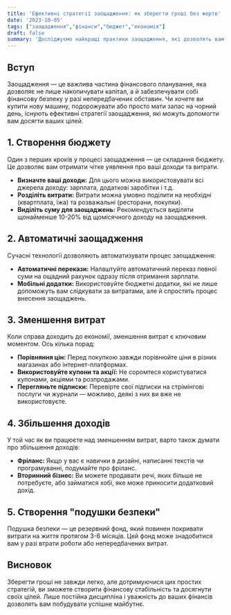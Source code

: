 ```yaml
---
title: 'Ефективні стратегії заощадження: як зберегти гроші без жертв'
date: '2023-10-05'
tags: ["заощадження","фінанси","бюджет","економія"]
draft: false
summary: 'Досліджуємо найкращі практики заощадження, які дозволять вам ефективно управляти своїми фінансами та досягти фінансової стабільності.'
---
```


## Вступ
Заощадження — це важлива частина фінансового планування, яка дозволяє не лише накопичувати капітал, а й забезпечувати собі фінансову безпеку у разі непередбачених обставин. Чи хочете ви купити нову машину, подорожувати або просто мати запас на чорний день, існують ефективні стратегії заощадження, які можуть допомогти вам досягти ваших цілей.

## 1. Створення бюджету
Один з перших кроків у процесі заощадження — це складання бюджету. Це дозволяє вам отримати чітке уявлення про ваші доходи та витрати.

- **Визначте ваші доходи:** Для цього можна використовувати всі джерела доходу: зарплата, додаткові заробітки і т.д.
- **Розділіть витрати:** Витрати можна умовно поділити на необхідні (квартплата, їжа) та розважальні (ресторани, покупки).
- **Виділіть суму для заощаджень:** Рекомендується виділяти щонайменше 10-20% від щомісячного доходу на заощадження.

## 2. Автоматичні заощадження
Сучасні технології дозволяють автоматизувати процес заощадження:

- **Автоматичні перекази:** Налаштуйте автоматичний переказ певної суми на ощадний рахунок одразу після отримання зарплати.
- **Мобільні додатки:** Використовуйте бюджетні додатки, які не лише допоможуть вам слідкувати за витратами, але й спростять процес внесення заощаджень.

## 3. Зменшення витрат
Коли справа доходить до економії, зменшення витрат є ключовим моментом. Ось кілька порад:

- **Порівняння цін:** Перед покупкою завжди порівнюйте ціни в різних магазинах або інтернет-платформах.
- **Використовуйте купони та акції:** Не соромтеся користуватися купонами, акціями та розпродажами.
- **Перегляньте підписки:** Перевірте свої підписки на стрімінгові послуги чи журнали — можливо, деякі з них ви вже не використовуєте.

## 4. Збільшення доходів
У той час як ви працюєте над зменшенням витрат, варто також думати про збільшення доходів:

- **Фріланс:** Якщо у вас є навички в дизайні, написанні текстів чи програмуванні, подумайте про фріланс.
- **Вторинний бізнес:** Ви можете продавати речі, яких більше не потребуєте, або займатися хобі, яке може приносити додатковий дохід.

## 5. Створення "подушки безпеки"
Подушка безпеки — це резервний фонд, який повинен покривати витрати на життя протягом 3-6 місяців. Цей фонд може знадобитися вам у разі втрати роботи або непередбачених витрат.

## Висновок
Зберегти гроші не завжди легко, але дотримуючися цих простих стратегій, ви зможете створити фінансову стабільність та досягнути своїх цілей. Лише постійна дисципліна і уважність до ваших фінансів дозволять вам побудувати успішне майбутнє.
    